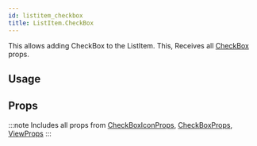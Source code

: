 ```yaml
---
id: listitem_checkbox
title: ListItem.CheckBox
---
```



This allows adding CheckBox to the ListItem.
This, Receives all [CheckBox](checkbox#props) props.

## Usage

## Props

:::note
Includes all props from [CheckBoxIconProps](/docs/documentation/checkboxicon#props), [CheckBoxProps](/docs/documentation/checkbox#props), [ViewProps](https://reactnative.dev/docs/view#props)
:::
